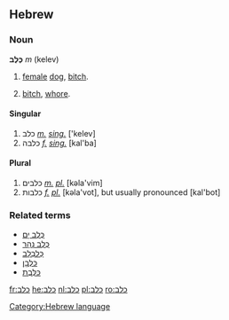 ==Hebrew==

===Noun===
'''כֶּלֶב''' ''m'' (kelev)

# [[female]] [[dog]], [[bitch]].
# {{pejorative}} [[bitch]], [[whore]].

====Singular====
# כלב ''[[masculine|m.]]'' ''[[singular|sing.]]'' ['kelev]
# כלבה ''[[feminine|f.]]'' ''[[singular|sing.]]'' [kal'ba]

====Plural====
# כלבים ''[[masculine|m.]] [[plural|pl.]]'' [kəla'vim]
# כלבות ''[[feminine|f.]] [[plural|pl.]]'' [kəla'vot], but usually pronounced [kal'bot] 

===Related terms===
*[[כלב ים|כֶּלֶב יָם]]
*[[כלב נהר|כֶּלֶב נָהָר]]
*[[כלבלב|כְּלַבְלָב]]
*[[כלבן|כַּלְבָן]]
*[[כלבת|כַּלֶּבֶת]]

[[Category:Hebrew language]]

[[fr:כלב]]
[[he:כלב]]
[[nl:כלב]]
[[pl:כלב]]
[[ro:כלב]]
